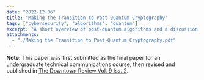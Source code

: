 ```yaml
---
date: "2022-12-06"
title: "Making the Transition to Post-Quantum Cryptography"
tags: ["cybersecurity", "algorithms", "quantum"]
excerpt: "A short overview of post-quantum algorithms and a discussion about the future of cybersecurity"
attachments:
  - "./Making the Transition to Post-Quantum Cryptography.pdf"
---
```


**Note:** This paper was first submitted as the final paper for an undergraduate technical communications course, then revised and published in [The Downtown Review Vol. 9 Iss. 2](https://engagedscholarship.csuohio.edu/tdr/vol9/iss2/).